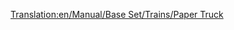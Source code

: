 [[Translation:en/Manual/Base Set/Trains/Paper Truck]]
{{it/Manuale/Set base/Treni/StatVagoni|Nome=Carro per carta
|Costo=2.296
|Vuoto=18
|Pieno=38
|Pieno2=43
|Pieno3=45
|Capacità1=20 tonnellate di carta
|Capacità2=25 tonnellate di carta
|Capacità3=27 tonnellate di carta
|Immagine2=[[File:it/Manuale/Set base/Treni/CarroCartaArB.png]]
|Immagine2m=[[File:it/Manuale/Set base/Treni/CarroCartaArM.png]]
|ClimaB=2
|ClimaM=2
|Note=
#Presente solo nello scenario subartico.
|Descrizione=Necessario per trasportare la produzione delle cartiere agli stabilimenti tipografici. La carta è una produzione esclusiva del subartico, ricca di foreste da cui si ricava la cellulosa. La carta quindi è presente solo nello scenario subartico e di conseguenza anche questo carro è utilizzato solo in quest'area.
}}
